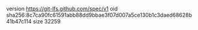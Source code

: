 version https://git-lfs.github.com/spec/v1
oid sha256:8c7ca90fc61591abb88dd9bbae3f07d007a5ce130b1c3daed68628b41b47c114
size 32259
